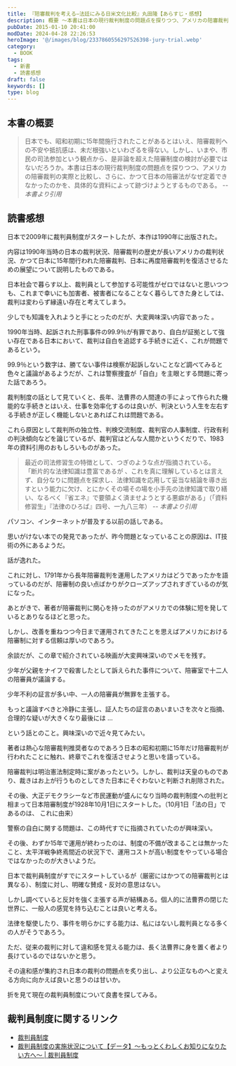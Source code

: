```yaml
---
title: 『陪審裁判を考える―法廷にみる日米文化比較』丸田隆【あらすじ・感想】
description: 概要 ～本書は日本の現行裁判制度の問題点を探りつつ、アメリカの陪審裁判の実際と比較し、さらに、かつて日本の陪審法がなぜ定着できなかったのかを、具体的な資料によって跡づけようとするものである。
pubDate: 2015-01-10 20:41:00
modDate: 2024-04-28 22:26:53
heroImage: '@/images/blog/2337860556297526398-jury-trial.webp'
category:
  - BOOK
tags:
  - 新書
  - 読書感想
draft: false
keywords: []
type: blog
---
```


## 本書の概要

> 日本でも、昭和初期に15年間施行されたことがあるとはいえ、陪審裁判への不安や抵抗感は、未だ根強いといわざるを得ない。しかし、いまや、市民の司法参加という観点から、是非論を超えた陪審制度の検討が必要ではないだろうか。本書は日本の現行裁判制度の問題点を探りつつ、アメリカの陪審裁判の実際と比較し、さらに、かつて日本の陪審法がなぜ定着できなかったのかを、具体的な資料によって跡づけようとするものである。 <cite>-- 本書より引用</cite>

## 読書感想

日本で2009年に裁判員制度がスタートしたが、本作は1990年に出版された。

内容は1990年当時の日本の裁判状況、陪審裁判の歴史が長いアメリカの裁判状況、かつて日本に15年間行われた陪審裁判、日本に再度陪審裁判を復活させるための展望について説明したものである。

日本社会で暮らす以上、裁判員として参加する可能性がゼロではないと思いつつも、これまで幸いにも加害者、被害者になることなく暮らしてきた身としては、裁判は変わらず縁遠い存在と考えてしまう。

少しでも知識を入れようと手にとったのだが、大変興味深い内容であった 。

1990年当時、起訴された刑事事件の99.9％が有罪であり、自白が証拠として強い存在である日本において、裁判は自白を追認する手続きに近く、これが問題であるという。

99.9％という数字は、勝てない事件は検察が起訴しないことなど調べてみると色々と議論があるようだが、これは警察捜査が「自白」を主眼とする問題に寄った話であろう。

裁判制度の話として見ていくと、長年、法曹界の人間達の手によって作られた機能的な手続きとはいえ、仕事を効率化するのは良いが、判決という人生を左右する手続きが正しく機能しないとあればこれは問題である。

これら原因として裁判所の独立性、判検交流制度、裁判官の人事制度、行政有利の判決傾向などを論じているが、裁判官はどんな人間かというくだりで、1983年の資料引用のおもしろいものがあった。

> 最近の司法修習生の特徴として、つぎのような点が指摘されている。
> 「断片的な法律知識は豊富であるが 、これを真に理解しているとは言えず、自分なりに問題点を探求し、法律知識を応用して妥当な結論を導き出すという能力に欠け、とにかくその場その場を小手先の法律知識で取り繕い、なるべく『省エネ』で要領よく済ませようとする悪癖がある」（「資料修習生」『法律のひろば』四号、一九八三年） <cite>-- 本書より引用</cite>

パソコン、インターネットが普及する以前の話しである。

思いがけない本での発見であったが、昨今問題となっていることの原因は、IT技術の外にあるようだ。

話が逸れた。

これに対し、1791年から長年陪審裁判を運用したアメリカはどうであったかを語っているのだが、陪審制の良い点ばかりがクローズアップされすぎているのが気になった。

あとがきで、著者が陪審裁判に関心を持ったのがアメリカでの体験に短を発しているとありなるほどと思った。

しかし、改善を重ねつつ今日まで運用されてきたことを思えばアメリカにおける陪審制に対する信頼は厚いのであろう。

余談だが、この章で紹介されている映画が大変興味深いのでメモを残す。

少年が父親をナイフで殺害したとして訴えられた事件について、陪審室で十二人の陪審員が議論する。

少年不利の証言が多い中、一人の陪審員が無罪を主張する。

もっと議論すべきと冷静に主張し、証人たちの証言のあいまいさを次々と指摘、合理的な疑いが大きくなり最後には ...

という話とのこと。興味深いので近々見てみたい。

<div class='not-prose'>
  <div data-vc_mylinkbox_id='886767483'></div>
</div>

著者は熱心な陪審裁判推奨者なのであろう日本の昭和初期に15年だけ陪審裁判が行われたことに触れ、終章でこれを復活させようと思いを語っている。

陪審裁判は明治憲法制定時に案があったという。しかし、裁判は天皇のものであり、裁きはお上が行うものとしてきた日本にそぐわないと判断され削除された。

その後、大正デモクラシーなど市民運動が盛んになり当時の裁判制度への批判と相まって日本陪審制度が1928年10月1日にスタートした。（10月1日「法の日」であるのは、 これに由来）

警察の自白に関する問題は、この時代すでに指摘されていたのが興味深い。

その後、わずか15年で運用が終わったのは、制度の不備が改まることは無かったこと、太平洋戦争終焉間近の状況下で、運用コストが高い制度をやっている場合ではなかったのが大きいようだ。

日本で裁判員制度がすでにスタートしているが（厳密にはかつての陪審裁判とは異なる）、制度に対し、明確な賛成・反対の意思はない。

しかし調べていると反対を強く主張する声が結構ある。個人的に法曹界の閉じた世界に、一般人の感覚を持ち込むことは良いと考える。

法律を駆使したり、事件を明らかにする能力は、私にはないし裁判員となる多くの人がそうであろう。

ただ、従来の裁判に対して違和感を覚える能力は、長く法曹界に身を置く者より長けているのではないかと思う。

その違和感が集約され日本の裁判の問題点を炙り出し、より公正なものへと変える方向に向かえば良いと思うのは甘いか。

折を見て現在の裁判員制度について良書を探してみる。

<div class='not-prose'>
  <div data-vc_mylinkbox_id='886767473'></div>
</div>

## 裁判員制度に関するリンク

- [裁判員制度](https://www.saibanin.courts.go.jp/index.html)
- [裁判員制度の実施状況について【データ】～もっとくわしくお知りになりたい方へ～ | 裁判員制度](https://www.saibanin.courts.go.jp/topics/detail/09_12_05-10jissi_jyoukyou.html)
